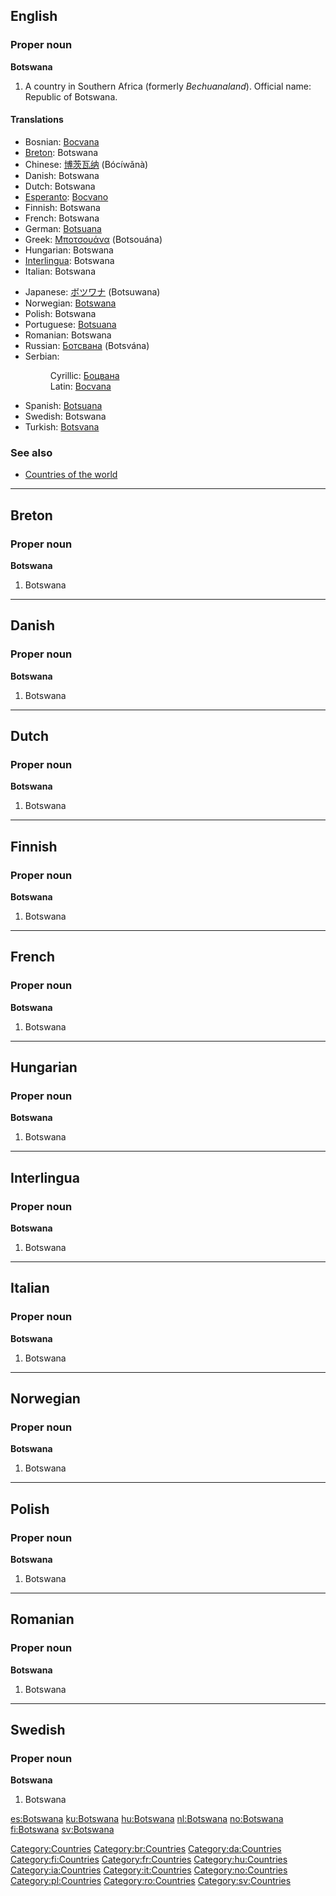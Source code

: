 ==English==

===Proper noun===
'''Botswana'''

# A country in Southern Africa (formerly ''Bechuanaland''). Official name: Republic of Botswana.

====Translations====
{{top}}
*Bosnian: [[Bocvana#Bosnian|Bocvana]] {{f}}
*[[Breton]]: Botswana
*Chinese: [[博茨瓦纳]] (Bócíwǎnà)
*Danish: Botswana
*Dutch: Botswana
*[[Esperanto]]: [[Bocvano]]
*Finnish: Botswana
*French: Botswana
*German: [[Botsuana]]
*Greek: [[Μποτσουάνα]] (Botsouána) {{f}}
*Hungarian: Botswana
*[[Interlingua]]: Botswana
*Italian: Botswana {{f}}
{{mid}}
*Japanese: [[ボツワナ]] (Botsuwana)
*Norwegian: [[Botswana#Norwegian|Botswana]]
*Polish: Botswana {{f}}
*Portuguese: [[Botsuana]] {{f}}
*Romanian: Botswana {{f}}
*Russian: [[Ботсвана]] (Botsvána) {{f}}
*Serbian:
*:Cyrillic: [[Боцвана#Serbian|Боцвана]] {{f}}
*:Latin: [[Bocvana#Serbian|Bocvana]] {{f}}
*Spanish: [[Botsuana]] {{f}}
*Swedish: Botswana
*Turkish: [[Botsvana]]
{{bottom}}

===See also===
*[[Countries of the world]]


----
==Breton==
===Proper noun===
'''Botswana'''
#Botswana

----
==Danish==
===Proper noun===
'''Botswana'''
#Botswana

----
==Dutch==
===Proper noun===
'''Botswana'''
#Botswana

----
==Finnish==
===Proper noun===
'''Botswana'''
#Botswana

----
==French==
===Proper noun===
'''Botswana'''
#Botswana

----
==Hungarian==
===Proper noun===
'''Botswana'''
#Botswana

----
==Interlingua==
===Proper noun===
'''Botswana'''
#Botswana

----
==Italian==
===Proper noun===
'''Botswana'''
#Botswana

----
==Norwegian==
===Proper noun===
'''Botswana'''
#Botswana

----
==Polish==
===Proper noun===
'''Botswana'''
#Botswana

----
==Romanian==
===Proper noun===
'''Botswana'''
#Botswana

----
==Swedish==
===Proper noun===
'''Botswana'''
#Botswana

[[Category:Countries]]
[[Category:br:Countries]]
[[Category:da:Countries]]
[[Category:fi:Countries]]
[[Category:fr:Countries]]
[[Category:hu:Countries]]
[[Category:ia:Countries]]
[[Category:it:Countries]]
[[Category:no:Countries]]
[[Category:pl:Countries]]
[[Category:ro:Countries]]
[[Category:sv:Countries]]

[[es:Botswana]]
[[ku:Botswana]]
[[hu:Botswana]]
[[nl:Botswana]]
[[no:Botswana]]
[[fi:Botswana]]
[[sv:Botswana]]